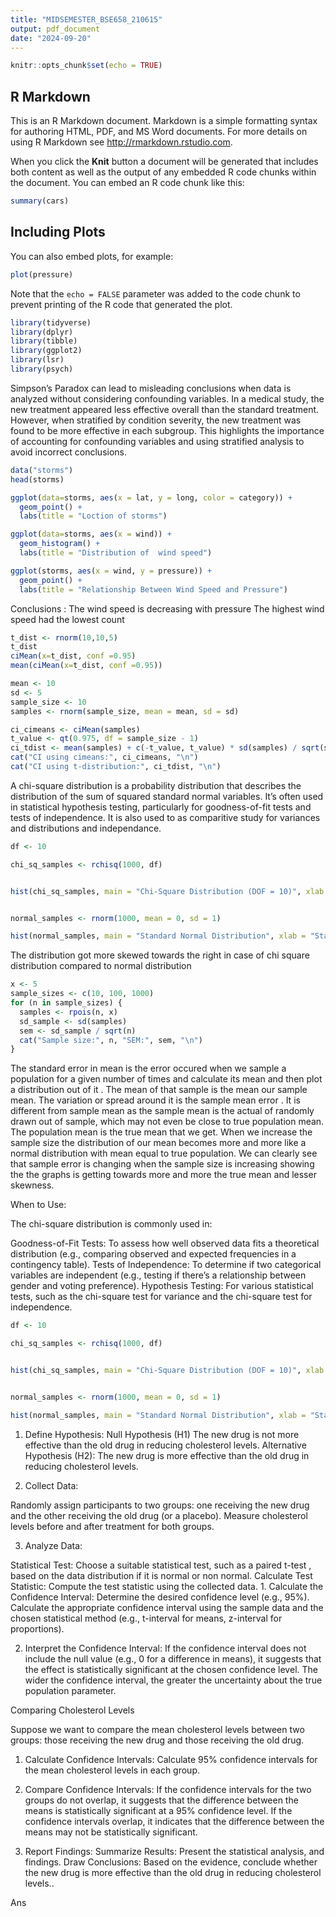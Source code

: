 ```yaml
---
title: "MIDSEMESTER_BSE658_210615"
output: pdf_document
date: "2024-09-20"
---
```


```r
knitr::opts_chunk$set(echo = TRUE)
```

## R Markdown

This is an R Markdown document. Markdown is a simple formatting syntax for authoring HTML, PDF, and MS Word documents. For more details on using R Markdown see <http://rmarkdown.rstudio.com>.

When you click the **Knit** button a document will be generated that includes both content as well as the output of any embedded R code chunks within the document. You can embed an R code chunk like this:

```r
summary(cars)
```

## Including Plots

You can also embed plots, for example:

```r
plot(pressure)
```

Note that the `echo = FALSE` parameter was added to the code chunk to prevent printing of the R code that generated the plot.

```r
library(tidyverse)
library(dplyr)
library(tibble)
library(ggplot2)
library(lsr)
library(psych)
```
Simpson's Paradox can lead to misleading conclusions when data is analyzed without considering confounding variables. In a medical study, the new treatment appeared less effective overall than the standard treatment. However, when stratified by condition severity, the new treatment was found to be more effective in each subgroup. This highlights the importance of accounting for confounding variables and using stratified analysis to avoid incorrect conclusions.

```r
data("storms")
head(storms)

ggplot(data=storms, aes(x = lat, y = long, color = category)) +
  geom_point() +
  labs(title = "Loction of storms")

ggplot(data=storms, aes(x = wind)) +
  geom_histogram() +
  labs(title = "Distribution of  wind speed")

ggplot(storms, aes(x = wind, y = pressure)) +
  geom_point() +
  labs(title = "Relationship Between Wind Speed and Pressure")
```
Conclusions :
The wind speed is decreasing with pressure
The highest wind speed had the lowest count
```r
t_dist <- rnorm(10,10,5)
t_dist
ciMean(x=t_dist, conf =0.95)
mean(ciMean(x=t_dist, conf =0.95))


```



```r
mean <- 10
sd <- 5
sample_size <- 10
samples <- rnorm(sample_size, mean = mean, sd = sd)

```


```r
ci_cimeans <- ciMean(samples)
t_value <- qt(0.975, df = sample_size - 1) 
ci_tdist <- mean(samples) + c(-t_value, t_value) * sd(samples) / sqrt(sample_size)
cat("CI using cimeans:", ci_cimeans, "\n")
cat("CI using t-distribution:", ci_tdist, "\n")
```

A chi-square distribution is a probability distribution that describes the distribution of the sum of squared standard normal variables. It's often used in statistical hypothesis testing, particularly for goodness-of-fit tests and tests of independence. It is also used to as comparitive study for variances and distributions and independance.
```r
df <- 10

chi_sq_samples <- rchisq(1000, df)


hist(chi_sq_samples, main = "Chi-Square Distribution (DOF = 10)", xlab = "Chi-Square Value")


normal_samples <- rnorm(1000, mean = 0, sd = 1)

hist(normal_samples, main = "Standard Normal Distribution", xlab = "Standard Normal Value")
```
The distribution got more skewed towards the right in case of chi square distribution compared to normal distribution
```r

x <- 5
sample_sizes <- c(10, 100, 1000)
for (n in sample_sizes) {
  samples <- rpois(n, x)
  sd_sample <- sd(samples)
  sem <- sd_sample / sqrt(n)
  cat("Sample size:", n, "SEM:", sem, "\n")
}
```
The standard error in mean is the error occured when we sample a population for a given number of times and calculate its mean and then plot a distribution out of it . The mean of that sample is the mean our sample mean. The variation or spread around it is the sample mean error . It is different from sample mean as the sample mean is the actual of randomly drawn out of sample, which may not even be close to true population mean. The population mean is the true mean that we get. When we increase the sample size the distribution of our mean becomes more and more like a normal distribution with mean equal to true population.
We can clearly see that sample error is changing when the sample size is increasing showing the the graphs is getting towards more and more the true mean and lesser skewness.


When to Use:

The chi-square distribution is commonly used in:

Goodness-of-Fit Tests: To assess how well observed data fits a theoretical distribution (e.g., comparing observed and expected frequencies in a contingency table).
Tests of Independence: To determine if two categorical variables are independent (e.g., testing if there's a relationship between gender and voting preference).
Hypothesis Testing: For various statistical tests, such as the chi-square test for variance and the chi-square test for independence.
```r
df <- 10

chi_sq_samples <- rchisq(1000, df)


hist(chi_sq_samples, main = "Chi-Square Distribution (DOF = 10)", xlab = "Chi-Square Value")


normal_samples <- rnorm(1000, mean = 0, sd = 1)

hist(normal_samples, main = "Standard Normal Distribution", xlab = "Standard Normal Value")
```


1. Define Hypothesis:
Null Hypothesis (H1) The new drug is not more effective than the old drug in reducing cholesterol levels.
Alternative Hypothesis (H2): The new drug is more effective than the old drug in reducing cholesterol levels.

2. Collect Data:

 Randomly assign participants to two groups: one receiving the new drug and the other receiving the old drug (or a placebo).
Measure cholesterol levels before and after treatment for both groups.

3. Analyze Data:

Statistical Test: Choose a suitable statistical test, such as a paired t-test , based on the data distribution if it is normal or non normal.
Calculate Test Statistic: Compute the test statistic using the collected data.
1. Calculate the Confidence Interval:
Determine the desired confidence level (e.g., 95%). Calculate the appropriate confidence interval using the sample data and the chosen statistical method (e.g., t-interval for means, z-interval for proportions).

2. Interpret the Confidence Interval:
   If the confidence interval does not include the null value (e.g., 0 for a difference in means), it suggests that the effect is statistically significant at the chosen confidence level. The wider the confidence interval, the greater the uncertainty about the true population parameter.

 Comparing Cholesterol Levels

Suppose we want to compare the mean cholesterol levels between two groups: those receiving the new drug and those receiving the old drug.

1. Calculate Confidence Intervals:
   Calculate 95% confidence intervals for the mean cholesterol levels in each group.

2. Compare Confidence Intervals:
   If the confidence intervals for the two groups do not overlap, it suggests that the difference between the means is statistically significant at a 95% confidence level.
   If the confidence intervals overlap, it indicates that the difference between the means may not be statistically significant.

7. Report Findings:
Summarize Results: Present the  statistical analysis, and findings.
Draw Conclusions: Based on the evidence, conclude whether the new drug is more effective than the old drug in reducing cholesterol levels..

Ans 

```r

```

